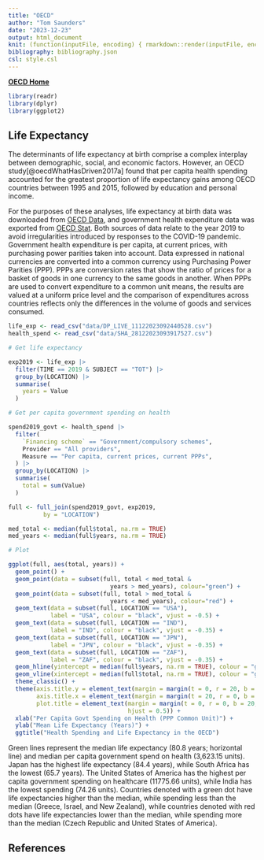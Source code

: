 ```yaml
---
title: "OECD"
author: "Tom Saunders"
date: "2023-12-23"
output: html_document
knit: (function(inputFile, encoding) { rmarkdown::render(inputFile, encoding = encoding, output_file = file.path(dirname(inputFile), '/docs/life-expectancy.html')) })
bibliography: bibliography.json
csl: style.csl
---
```


[**OECD Home**](/docs/index.html)

```r
library(readr)
library(dplyr)
library(ggplot2)
```

## Life Expectancy

The determinants of life expectancy at birth comprise a complex interplay between demographic, social, and economic factors. However, an OECD study[@oecdWhatHasDriven2017a] found that per capita health spending accounted for the greatest proportion of life expectancy gains among OECD countries between 1995 and 2015, followed by education and personal income.

For the purposes of these analyses, life expectancy at birth data was downloaded from [OECD Data](https://data.oecd.org/healthstat/life-expectancy-at-birth.htm), and government health expenditure data was exported from [OECD Stat](https://stats.oecd.org/Index.aspx?DataSetCode=SHA). Both sources of data relate to the year 2019 to avoid irregularities introduced by responses to the COVID-19 pandemic. Government health expenditure is per capita, at current prices, with purchasing power parities taken into account. Data expressed in national currencies are converted into a common currency using Purchasing Power Parities (PPP). PPPs are conversion rates that show the ratio of prices for a basket of goods in one currency to the same goods in another. When PPPs are used to convert expenditure to a common unit means, the results are valued at a uniform price level and the comparison of expenditures across countries reflects only the differences in the volume of goods and services consumed.

```r
life_exp <- read_csv("data/DP_LIVE_11122023092440528.csv")
health_spend <- read_csv("data/SHA_28122023093917527.csv")
```

```r
# Get life expectancy

exp2019 <- life_exp |> 
  filter(TIME == 2019 & SUBJECT == "TOT") |> 
  group_by(LOCATION) |> 
  summarise(
    years = Value
  )

# Get per capita government spending on health

spend2019_govt <- health_spend |> 
  filter(
    `Financing scheme` == "Government/compulsory schemes",
    Provider == "All providers",
    Measure == "Per capita, current prices, current PPPs",
  ) |> 
  group_by(LOCATION) |> 
  summarise(
    total = sum(Value)
  )

full <- full_join(spend2019_govt, exp2019,
          by = "LOCATION")

med_total <- median(full$total, na.rm = TRUE)
med_years <- median(full$years, na.rm = TRUE)

# Plot

ggplot(full, aes(total, years)) +
  geom_point() +
  geom_point(data = subset(full, total < med_total & 
                             years > med_years), colour="green") +
  geom_point(data = subset(full, total > med_total & 
                             years < med_years), colour="red") +
  geom_text(data = subset(full, LOCATION == "USA"),
            label = "USA", colour = "black", vjust = -0.5) +
  geom_text(data = subset(full, LOCATION == "IND"), 
            label = "IND", colour = "black", vjust = -0.35) +
  geom_text(data = subset(full, LOCATION == "JPN"), 
            label = "JPN", colour = "black", vjust = -0.35) +
  geom_text(data = subset(full, LOCATION == "ZAF"), 
            label = "ZAF", colour = "black", vjust = -0.35) +
  geom_hline(yintercept = median(full$years, na.rm = TRUE), colour = "green") +
  geom_vline(xintercept = median(full$total, na.rm = TRUE), colour = "green") +
  theme_classic() +
  theme(axis.title.y = element_text(margin = margin(t = 0, r = 20, b = 0, l = 0)),
        axis.title.x = element_text(margin = margin(t = 20, r = 0, b = 0, l = 0)),
        plot.title = element_text(margin = margin(t = 0, r = 0, b = 20, l = 0),
                                  hjust = 0.5)) +
  xlab("Per Capita Govt Spending on Health (PPP Common Unit)") +
  ylab("Mean Life Expectancy (Years)") +
  ggtitle("Health Spending and Life Expectancy in the OECD")
```

Green lines represent the median life expectancy (80.8 years; horizontal line) and median per capita government spend on health (3,623.15 units). Japan has the highest life expectancy (84.4 years), while South Africa has the lowest (65.7 years). The United States of America has the highest per capita government spending on healthcare (11775.66 units), while India has the lowest spending (74.26 units). Countries denoted with a green dot have life expectancies higher than the median, while spending less than the median (Greece, Israel, and New Zealand), while countries denoted with red dots have life expectancies lower than the median, while spending more than the median (Czech Republic and United States of America).

## References

